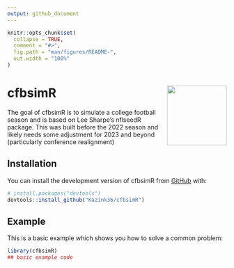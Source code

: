 ```yaml
---
output: github_document
---
```


<!-- README.md is generated from README.Rmd. Please edit that file -->

```r
knitr::opts_chunk$set(
  collapse = TRUE,
  comment = "#>",
  fig.path = "man/figures/README-",
  out.width = "100%"
)
```
# cfbsimR <img src='man/figures/logo.png' align="right" height="137" />

<!-- badges: start -->
<!-- badges: end -->

The goal of cfbsimR is to simulate a college football season and is based on Lee Sharpe's nflseedR package. This was built before the 2022 season and likely needs some adjustment for 2023 and beyond (particularly conference realignment)

## Installation

You can install the development version of cfbsimR from [GitHub](https://github.com/) with:

``` r
# install.packages("devtools")
devtools::install_github("Kazink36/cfbsimR")
```

## Example

This is a basic example which shows you how to solve a common problem:

```r
library(cfbsimR)
## basic example code
```
